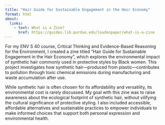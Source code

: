 ```yaml
---
title: "Hair Guide for Sustainable Engagement in the Hair Economy"
format: html
about:
  links:
    - text: What is a Zine?
      href: https://guides.lib.purdue.edu/loudonpaper/what-is-a-zine
---
```


For my ENV S 40 course, Critical Thinking and Evidence-Based Reasoning for the Environment, I created a zine titled "Hair Guide for Sustainable Engagement in the Hair Economy ", which explores the environmental impact of synthetic hair commonly used in protective styles by Black women. This project investigates how synthetic hair—produced from plastic—contributes to pollution through toxic chemical emissions during manufacturing and waste accumulation after use.

While synthetic hair is often chosen for its affordability and versatility, its environmental cost is rarely discussed. My goal with this zine was to raise awareness about the ecological footprint of synthetic hair, without vilifying the cultural significance of protective styling. I also included accessible, affordable alternatives and sustainable practices to empower individuals to make informed choices that support both personal expression and environmental health.






